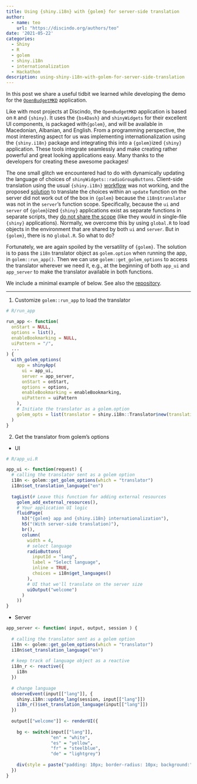 ```yaml
---
title: Using {shiny.i18n} with {golem} for server-side translation
author: 
  - name: teo
    url: "https://discindo.org/authors/teo"
date: '2021-05-22'
categories:
  - Shiny
  - R
  - golem
  - shiny.i18n
  - internationalization
  - Hackathon
description: using-shiny-i18n-with-golem-for-server-side-translation
---
```


In this post we share a useful tidbit we learned while developing the demo for the [`OpenBudgetMKD`](discindo.shinyapps.io/OpenBudgetNMK/) application. 

Like with most projects at Discindo, the `OpenBudgetMKD` application is based on `R` and `{shiny}`. It uses the `{bs4Dash}` and `shinyWidgets` for their excellent UI components, is packaged with`{golem}`, and will be available in Macedonian, Albanian, and English. From a programming perspective, the most interesting aspect for us was implementing internationalization using the `{shiny.i18n}` package and integrating this into a `{golem}`ized `{shiny}` application. These tools integrate seamlessly and make creating rather powerful and great looking applications easy. Many thanks to the developers for creating these awesome packages!

The one small glitch we encountered had to do with dynamically updating the language of choices of `shinyWidgets::radioGroupButtons`. Client-side translation using the usual `{shiny.i18n}` [workflow](https://appsilon.github.io/shiny.i18n/articles/basics.html) was not working, and the proposed [solution](https://github.com/Appsilon/shiny.i18n/issues/54) to translate the choices within an `update` function on the server did not work out of the box in `{golem}` because the `i18n$translator` was not in the `server`'s function scope. Specifically, because the `ui` and `server` of `{golem}`ized `{shiny}` applications exist as separate functions in separate scripts, they [do not share the scope](https://shiny.rstudio.com/articles/scoping.html) (like they would in single-file `{shiny}` applications). Normally, we overcome this by using `global.R` to load objects in the environment that are shared by both `ui` and `server`. But in `{golem}`, there is no `global.R`. So what to do?

Fortunately, we are again spoiled by the versatility of `{golem}`. The solution is to pass the `i18n` translator object as `golem.option` when running the app, in `golem::run_app()`. Then we can use `golem::get_golem_options` to access the translator wherever we need it, e.g., at the beginning of both `app_ui` and `app_server` to make the translator available in both functions.

We include a minimal example of below. See also the [repository](https://github.com/discindo/shiny.golem.i18n).

*****

1. Customize `golem::run_app` to load the translator

```r
# R/run_app

run_app <- function(
  onStart = NULL,
  options = list(), 
  enableBookmarking = NULL,
  uiPattern = "/",
  ...
) {
  with_golem_options(
    app = shinyApp(
      ui = app_ui,
      server = app_server,
      onStart = onStart,
      options = options, 
      enableBookmarking = enableBookmarking, 
      uiPattern = uiPattern
    ), 
    # Initiate the translator as a golem.option
    golem_opts = list(translator = shiny.i18n::Translator$new(translation_csvs_path = "inst/app/www/translations/"))
  )
}
```


2. Get the translator from golem's options

- UI

```r
# R/app_ui.R

app_ui <- function(request) {
  # calling the translator sent as a golem option
  i18n <- golem::get_golem_options(which = "translator")
  i18n$set_translation_language("en")
  
  tagList(# Leave this function for adding external resources
    golem_add_external_resources(),
    # Your application UI logic
    fluidPage(
      h3("{golem} app and {shiny.i18n} internationalization"),
      h5("(With server-side translation)"),
      br(),
      column(
        width = 4,
        # select language
        radioButtons(
          inputId = "lang",
          label = "Select language",
          inline = TRUE,
          choices = i18n$get_languages()
        ),
        # UI that we'll translate on the server size
        uiOutput("welcome")
      )
    ))
}
```


- Server

```r
app_server <- function( input, output, session ) {
  
  # calling the translator sent as a golem option
  i18n <- golem::get_golem_options(which = "translator")
  i18n$set_translation_language("en")
  
  # keep track of language object as a reactive
  i18n_r <- reactive({
    i18n
  })
  
  # change language
  observeEvent(input[["lang"]], {
    shiny.i18n::update_lang(session, input[["lang"]])
    i18n_r()$set_translation_language(input[["lang"]])
  })
  
  output[["welcome"]] <- renderUI({
    
    bg <- switch(input[["lang"]], 
                 "en" = "white",
                 "es" = "yellow",
                 "fr" = "steelblue",
                 "de" = "lightgrey")
    
    div(style = paste("padding: 10px; border-radius: 10px; background:", bg), h3(i18n$t("Welcome")))
  }) 
}
```

